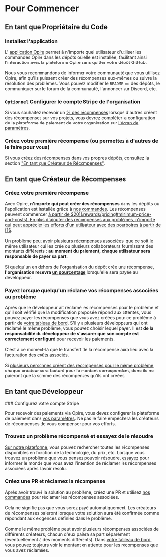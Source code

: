 
# Pour Commencer

## En tant que Propriétaire du Code

<Steps>

### Installez l'application

<DimmedText>L' [application Opire](/overview/install-app) permet à n'importe quel utilisateur d'utiliser les commandes Opire dans les dépôts où elle est installée, facilitant ainsi l'interaction avec la plateforme Opire sans quitter votre dépôt GitHub.</DimmedText>
<br/><br/>
<DimmedText>Nous vous recommandons de informer votre communauté que vous utilisez Opire, afin qu'ils puissent créer des récompenses eux-mêmes ou suivre la résolution des problèmes. Vous pouvez modifier le `README.md` des dépôts, le communiquer sur le forum de la communauté, l'annoncer sur Discord, etc.</DimmedText>

### `Optionnel` Configurer le compte Stripe de l'organisation

<DimmedText>Si vous souhaitez recevoir un [% des récompenses](/fr/rewards/pricing#pourcentage-pour-le-propriétaire-du-code) lorsque d'autres créent des récompenses sur vos projets, vous devrez compléter la configuration de la plateforme de paiement de votre organisation sur [l'écran de paramètres](https://app.opire.dev/settings).</DimmedText>

### Créez votre première récompense (ou permettez à d'autres de le faire pour vous)

<DimmedText>Si vous créez des récompenses dans vos propres dépôts, consultez la section ["En tant que Créateur de Récompenses"](/overview/getting-started#as-a-reward-creator).</DimmedText>

</Steps>

## En tant que Créateur de Récompenses

<Steps>

### Créez votre première récompense

<DimmedText>Avec Opire, **n'importe qui peut créer des récompenses** dans les dépôts où l'application est installée grâce à [nos commandes](/overview/commands#create-reward). Les récompenses peuvent commencer [à partir de $20](/rewards/pricing#minimum-price-and-costs). En plus d'ajouter des récompenses aux problèmes, n'importe qui peut apprécier les efforts d'un utilisateur avec des pourboires à partir de [1$](/tips/pricing#minimum-price-and-costs).</DimmedText>
<br/><br/>
<DimmedText>Un problème peut avoir [plusieurs récompenses associées](/rewards/lifecycle#multiple-rewards), que ce soit le même utilisateur qui les crée ou plusieurs collaborateurs fournissant des montants différents : **au moment du paiement, chaque utilisateur sera responsable de payer sa part**.</DimmedText>
<br/><br/>
<DimmedText>Si quelqu'un en dehors de l'organisation du dépôt crée une récompense, **l'organisation recevra [un pourcentage](/rewards/pricing#percentage-for-code-owner)** lorsqu'elle sera payée au développeur.</DimmedText>

### Payez lorsque quelqu'un réclame vos récompenses associées au problème

<DimmedText>Après que le développeur ait réclamé les récompenses pour le problème et qu'il soit vérifié que la modification proposée répond aux attentes, vous pouvez payer les récompenses que vous avez créées pour ce problème à partir de [votre tableau de bord](https://app.opire.dev/dashboard/creator/rewards). S'il y a plusieurs développeurs qui ont réclamé le même problème, vous pouvez choisir lequel payer. Il est **de la responsabilité du développeur de s'assurer que son compte est correctement configuré** pour recevoir les paiements.</DimmedText>
<br/><br/>
<DimmedText>C'est à ce moment-là que le transfert de la récompense aura lieu avec la facturation des [coûts associés](/rewards/pricing#minimum-price-and-costs).</DimmedText>
<br/><br/>
<DimmedText>Si [plusieurs personnes créent des récompenses pour le même problème](/rewards/lifecycle#multiple-creators), chaque créateur sera facturé pour le montant correspondant, donc ils ne paieront que la somme des récompenses qu'ils ont créées.</DimmedText>

</Steps>

## En tant que Développeur

<Steps>
### Configurez votre compte Stripe

<DimmedText>Pour recevoir des paiements via Opire, vous devez configurer la plateforme de paiement dans [vos paramètres](https://app.opire.dev/settings). Ne pas le faire empêchera les créateurs de récompenses de vous compenser pour vos efforts.</DimmedText>

### Trouvez un problème récompensé et essayez de le résoudre

<DimmedText>[Sur notre plateforme](https://app.opire.dev), vous pouvez rechercher toutes les récompenses disponibles en fonction de la technologie, du prix, etc. Lorsque vous trouvez un problème que vous pensez pouvoir résoudre, [essayez](/overview/commands#try-to-solve-the-issue) pour informer le monde que vous avez l'intention de réclamer les récompenses associées après l'avoir résolu.</DimmedText>

### Créez une PR et réclamez la récompense

<DimmedText>Après avoir trouvé la solution au problème, créez une PR et utilisez [nos commandes](/overview/commands#claim-rewards-associated-with-an-issue) pour réclamer les récompenses associées.</DimmedText>
<br/><br/>
<DimmedText>Cela ne signifie pas que vous serez payé automatiquement. Les créateurs de récompenses paieront lorsque votre solution aura été confirmée comme répondant aux exigences définies dans le problème.</DimmedText>
<br/><br/>
<DimmedText>Comme le même problème peut avoir plusieurs récompenses associées de différents créateurs, chacun d'eux paiera sa part séparément (éventuellement à des moments différents). Dans [votre tableau de bord](https://app.opire.dev/dashboard/programmer/rewards), vous pouvez toujours voir le montant en attente pour les récompenses que vous avez réclamées.</DimmedText>
</Steps>
